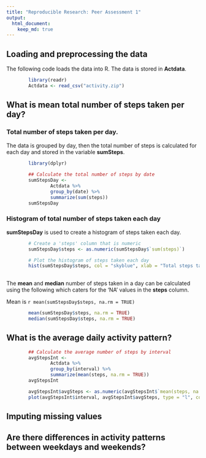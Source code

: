 ```yaml
---
title: "Reproducible Research: Peer Assessment 1"
output: 
  html_document:
    keep_md: true
---
```



## Loading and preprocessing the data
The following code loads the data into R.  The data is stored in **Actdata**.

```r
        library(readr)
        Actdata <- read_csv("activity.zip")
```


## What is mean total number of steps taken per day?

### Total number of steps taken per day.

The data is grouped by day, then the total number of steps is calculated for each day and stored in the variable **sumSteps**.

```r
        library(dplyr)
        
        ## Calculate the total number of steps by date
        sumStepsDay <-
                Actdata %>%
                group_by(date) %>%
                summarize(sum(steps))
        sumStepsDay

```

### Histogram of total number of steps taken each day

**sumStepsDay** is used to create a histogram of steps taken each day.

```r
        # Create a 'steps' column that is numeric
        sumStepsDay$steps <- as.numeric(sumStepsDay$`sum(steps)`)

        # Plot the histogram of steps taken each day
        hist(sumStepsDay$steps, col = "skyblue", xlab = "Total steps taken in a day", ylab = "Frequency (Days)", main = "Histogram of the number of steps taken each day")
        
```

The **mean** and **median** number of steps taken in a day can be calculated using the following which caters for the 'NA' values in the **steps** column.

Mean is `r mean(sumStepsDay$steps, na.rm = TRUE)`

```r
        mean(sumStepsDay$steps, na.rm = TRUE)
        median(sumStepsDay$steps, na.rm = TRUE)
```


## What is the average daily activity pattern?
```r
        ## Calculate the average number of steps by interval
        avgStepsInt <-
                Actdata %>%
                group_by(interval) %>%
                summarize(mean(steps, na.rm = TRUE))
        avgStepsInt

        avgStepsInt$avgSteps <- as.numeric(avgStepsInt$`mean(steps, na.rm = TRUE)`)
        plot(avgStepsInt$interval, avgStepsInt$avgSteps, type = "l", col = "blue")
```


## Imputing missing values



## Are there differences in activity patterns between weekdays and weekends?
